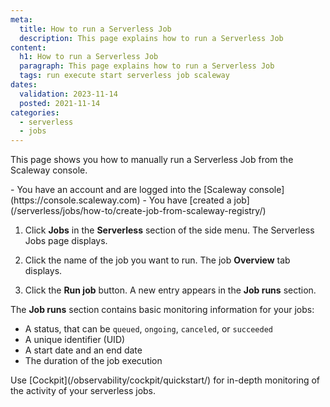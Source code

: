 ```yaml
---
meta:
  title: How to run a Serverless Job
  description: This page explains how to run a Serverless Job
content:
  h1: How to run a Serverless Job
  paragraph: This page explains how to run a Serverless Job
  tags: run execute start serverless job scaleway
dates:
  validation: 2023-11-14
  posted: 2021-11-14
categories:
  - serverless
  - jobs
---
```


This page shows you how to manually run a Serverless Job from the Scaleway console.

<Macro id="iam-requirements" />

<Message type="requirement">
  - You have an account and are logged into the [Scaleway console](https://console.scaleway.com)
  - You have [created a job](/serverless/jobs/how-to/create-job-from-scaleway-registry/)
</Message>

1. Click **Jobs** in the **Serverless** section of the side menu. The Serverless Jobs page displays.

2. Click the name of the job you want to run. The job **Overview** tab displays.

3. Click the **Run job** button. A new entry appears in the **Job runs** section.

The **Job runs** section contains basic monitoring information for your jobs:

- A status, that can be `queued`, `ongoing`, `canceled`, or `succeeded`
- A unique identifier (UID)
- A start date and an end date
- The duration of the job execution

<Message type="tip">
  Use [Cockpit](/observability/cockpit/quickstart/) for in-depth monitoring of the activity of your serverless jobs.
</Message>
